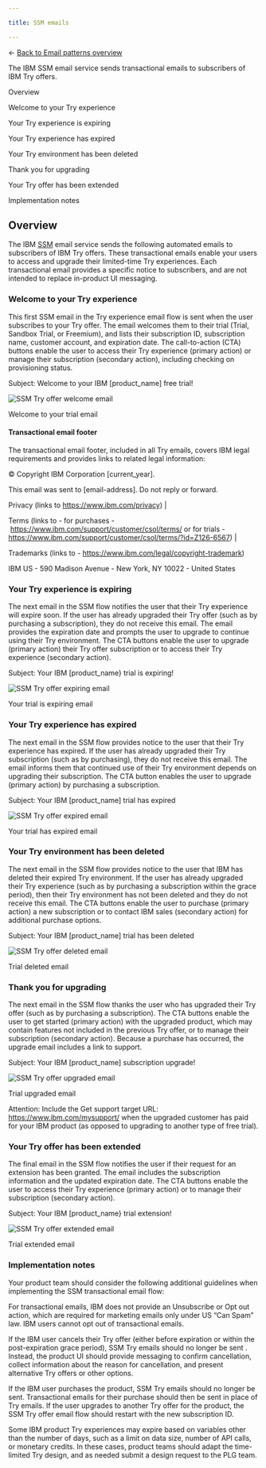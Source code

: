 ```yaml
---

title: SSM emails

---
```


← [Back to Email patterns overview](/patterns/emails/overview)

<PageDescription>

The IBM SSM email service sends transactional emails to subscribers of IBM Try offers.

</PageDescription>

<AnchorLinks>

<AnchorLink>Overview</AnchorLink>

<AnchorLink> Welcome to your Try experience</AnchorLink>

<AnchorLink> Your Try experience is expiring</AnchorLink>

<AnchorLink> Your Try experience has expired</AnchorLink>

<AnchorLink> Your Try environment has been deleted</AnchorLink>

<AnchorLink> Thank you for upgrading</AnchorLink>

<AnchorLink> Your Try offer has been extended</AnchorLink>

<AnchorLink> Implementation notes</AnchorLink>

</AnchorLinks>

## Overview

The IBM [SSM](https://w3.ibm.com/w3publisher/subscriber-subscription-management/ssm-emails) email service sends the following automated emails to subscribers of IBM Try offers. These transactional emails enable your users to access and upgrade their limited-time Try experiences. Each transactional email provides a specific notice to subscribers, and are not intended to replace in-product UI messaging.  

###  Welcome to your Try experience

This first SSM email in the Try experience email flow is sent when the user subscribes to your Try offer. The email welcomes them to their trial (Trial, Sandbox Trial, or Freemium), and lists their subscription ID, subscription name, customer account, and expiration date. The call-to-action (CTA) buttons enable the user to access their Try experience (primary action) or manage their subscription (secondary action), including checking on provisioning status.

<Row>

<Column colMd={8} colLg={8}>

Subject: Welcome to your IBM [product_name] free trial! 

![SSM Try offer welcome email](/images/ssm-emails/ssm-welcome-email.png) 

Welcome to your trial email

</Column>

</Row>

#### Transactional email footer
The transactional email footer, included in all Try emails, covers IBM legal requirements and provides links to related legal information:   

© Copyright IBM Corporation [current_year].



This email was sent to [email-address]. Do not reply or forward.

Privacy (links to https://www.ibm.com/privacy) |

Terms  (links to - for purchases - https://www.ibm.com/support/customer/csol/terms/  or for trials - https://www.ibm.com/support/customer/csol/terms/?id=Z126-6567) |

Trademarks  (links to - https://www.ibm.com/legal/copyright-trademark)

IBM US - 590 Madison Avenue - New York, NY 10022 - United States

### Your Try experience is expiring 

The next email in the SSM flow notifies the user that their Try experience will expire soon. If the user has already upgraded their Try offer (such as by purchasing a subscription), they do not receive this email. The email provides the expiration date and prompts the user to upgrade to continue using their Try environment. The CTA buttons enable the user to upgrade (primary action) their Try offer subscription or to access their Try experience (secondary action). 

<Row>

<Column colMd={8} colLg={8}>

Subject: Your IBM [product_name} trial is expiring!

![SSM Try offer expiring email](images/ssm-emails/ssm-expiring-email.png) 

Your trial is expiring email

</Column>

</Row>

### Your Try experience has expired

The next email in the SSM flow provides notice to the user that their Try experience has expired. If the user has already upgraded their Try subscription (such as by purchasing), they do not receive this email. The email informs them that continued use of their Try environment depends on upgrading their subscription. The CTA button enables the user to upgrade (primary action) by purchasing a subscription. 

<Row>

<Column colMd={8} colLg={8}>

Subject: Your IBM [product_name] trial has expired

![SSM Try offer expired email](images/ssm-emails/ssm-expired-email.png) 

Your trial has expired email

</Column>

</Row>

### Your Try environment has been deleted

The next email in the SSM flow provides notice to the user that IBM has deleted their expired Try environment. If the user has already upgraded their Try experience (such as by purchasing a subscription within the grace period), then their Try environment has not been deleted and they do not receive this email. The CTA buttons enable the user to purchase (primary action) a new subscription or to contact IBM sales (secondary action) for additional purchase options. 

<Row>

<Column colMd={8} colLg={8}>

Subject: Your IBM [product_name] trial has been deleted

![SSM Try offer deleted email](images/ssm-emails/ssm-deleted-email.png) 

Trial deleted email

</Column>

</Row>

### Thank you for upgrading

The next email in the SSM flow thanks the user who has upgraded their Try offer (such as by purchasing a subscription). The CTA buttons enable the user to get started (primary action) with the upgraded product, which may contain features not included in the previous Try offer, or to manage their subscription (secondary action). Because a purchase has occurred, the upgrade email includes a link to support.

<Row>

<Column colMd={8} colLg={8}>

Subject: Your IBM [product_name] subscription upgrade! 

![SSM Try offer upgraded email](images/ssm-emails/ssm-upgraded-email.png) 

Trial upgraded email

</Column>

</Row>

Attention: Include the Get support target URL: https://www.ibm.com/mysupport/ when the upgraded customer has paid for your IBM product (as opposed to upgrading to another type of free trial).

### Your Try offer has been extended

The final email in the SSM flow notifies the user if their request for an extension has been granted. The email includes the subscription information and the updated expiration date. The CTA buttons enable the user to access their Try experience (primary action) or to manage their subscription (secondary action). 

<Row>

<Column colMd={8} colLg={8}>

Subject: Your IBM [product_name} trial extension! 

![SSM Try offer extended email](images/ssm-emails/ssm-extended-email.png) 

Trial extended email

</Column>

</Row>

### Implementation notes

Your product team should consider the following additional guidelines when implementing the SSM transactional email flow: 

For transactional emails, IBM does not provide an Unsubscribe or Opt out action, which are required for marketing emails only under US “Can Spam” law. IBM users cannot opt out of transactional emails.

If the IBM user cancels their Try offer (either before expiration or within the post-expiration grace period), SSM Try emails should no longer be sent . Instead, the product UI should provide messaging to confirm cancellation, collect information about the reason for cancellation, and present alternative Try offers or other options. 

If the IBM user purchases the product, SSM Try emails should no longer be sent. Transactional emails for their purchase should then be sent in place of Try emails. If the user upgrades to another Try offer for the product, the SSM Try offer email flow should restart with the new subscription ID.

Some IBM product Try experiences may expire based on variables other than the number of days, such as a limit on data size, number of API calls, or monetary credits. In these cases, product teams should adapt the time-limited Try design, and as needed submit a design request to the PLG team. 